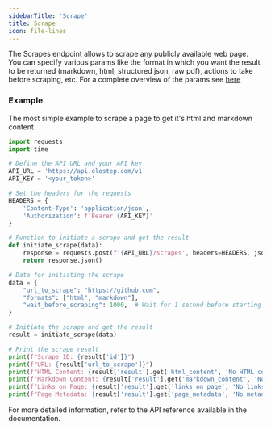 ```yaml
---
sidebarTitle: 'Scrape'
title: Scrape
icon: file-lines
---
```


The Scrapes endpoint allows to scrape any publicly available web page. You can specify various params like the format in which you want the result to be returned (markdown, html, structured json, raw pdf), actions to take before scraping, etc. For a complete overview of the params see [here](/api-reference/basic/scrape)

### Example

The most simple example to scrape a page to get it's html and markdown content.

<CodeGroup>

```python crawl.py
import requests
import time

# Define the API URL and your API key
API_URL = 'https://api.olostep.com/v1'
API_KEY = '<your_token>'

# Set the headers for the requests
HEADERS = {
    'Content-Type': 'application/json',
    'Authorization': f'Bearer {API_KEY}'
}

# Function to initiate a scrape and get the result
def initiate_scrape(data):
    response = requests.post(f'{API_URL}/scrapes', headers=HEADERS, json=data)
    return response.json()

# Data for initiating the scrape
data = {
    "url_to_scrape": "https://github.com",
    "formats": ["html", "markdown"],
    "wait_before_scraping": 1000,  # Wait for 1 second before starting the scrape
}

# Initiate the scrape and get the result
result = initiate_scrape(data)

# Print the scrape result
print(f"Scrape ID: {result['id']}")
print(f"URL: {result['url_to_scrape']}")
print(f"HTML Content: {result['result'].get('html_content', 'No HTML content')}")
print(f"Markdown Content: {result['result'].get('markdown_content', 'No Markdown content')}")
print(f"Links on Page: {result['result'].get('links_on_page', 'No links')}")
print(f"Page Metadata: {result['result'].get('page_metadata', 'No metadata')}")
```

</CodeGroup>

For more detailed information, refer to the API reference available in the documentation.